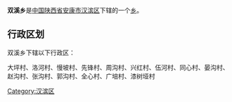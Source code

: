 {{中国乡级行政区
|行政区全称 = 双溪乡
|景观照片文件名 = 
|景观照片描述 = 
|汉语拼音 =
|其他语言 = 
|其他语言名称 = 
|位置图文件名 = 
|位置图描述 = 
|自定义图片=
|上级行政区 = [[陕西省|陕西省]][[安康市|安康市]][[汉滨区|汉滨区]]
|行政区类别 = [[乡级行政区|乡]]
|行政区划代码 = 
|行政区划 = 
|村委会 = 
|居委会 = 
|建置时间 = 
|领导职位 = 
|领导名称 = 
|政府驻地 = 
|毗邻 = 
|地理坐标 = 
|总面积 = 
|总人口 = 
|户籍人口 = 
|户籍人口年份 = 
|常住人口 = 
|常住人口年份 = 
|人口密度 = 
|GDP = 
|邮政编码 = 
|电话区号 = 
|官方网站 = 
|网站名称 = 
}}
'''双溪乡'''是[[中华人民共和国|中国]][[陕西省|陕西省]][[安康市|安康市]][[汉滨区|汉滨区]]下辖的一个[[乡级行政区|乡]]。

== 行政区划 ==
双溪乡下辖以下行政区：

大坪村、洛河村、慢坡村、先锋村、周沟村、兴红村、伍河村、同心村、晏沟村、赵沟村、张沟村、郭沟村、全心村、广培村、漆树垭村

{{陕西小作品}}
{{汉滨区行政区划}}

[[Category:汉滨区|Category:汉滨区]]